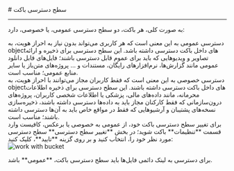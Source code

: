 
<Layout>
# سطح دسترسی باکت
<hr className="mb-2" />

به صورت کلی، هر باکت، دو سطح دسترسی عمومی، یا خصوصی، دارد: 

<Section id="general-access" title="سطح دسترسی عمومی" />
دسترسی عمومی به این معنی است که هر کاربری می‌تواند بدون نیاز به احراز هویت، به objectهای داخل باکت دسترسی داشته باشد.
این سطح دسترسی
برای ذخیره و ارائه تصاویر و ویدیوهایی که باید برای عموم قابل دسترسی باشند؛
فایل‌های قابل دانلود عمومی مانند گزارش‌ها، نرم‌افزارهای رایگان، مستندات و ... پروژه‌های متن‌باز یا سایر منابع عمومی؛ مناسب است.

<Section id="private-access" title="سطح دسترسی خصوصی" />
دسترسی خصوصی به این معنی است که فقط کاربران مجاز می‌توانند با احراز هویت، به objectهای داخل باکت دسترسی داشته باشند.
این سطح دسترسی برای ذخیره اطلاعات محرمانه، مانند داده‌های مالی، پزشکی یا اطلاعات شخصی کاربران،
پروژه‌های درون‌سازمانی که فقط کارکنان مجاز باید به داده‌ها دسترسی داشته باشند،
ذخیره‌سازی نسخه‌های پشتیبان و آرشیوهایی که فقط در مواقع خاص باید به آن‌ها دسترسی داشته باشند؛ مناسب است.

<Section id="change-access-level" title="تغییر سطح دسترسی" />
برای تغییر سطح دسترسی باکت خود، از عمومی به خصوصی یا برعکس، کافیست وارد قسمت **تنظیمات** باکت شوید؛ در بخش **تغییر سطح دسترسی** سطح دسترسی مورد نظر خود را، انتخاب کنید و بر روی گزینه **تایید**، کلیک کنید:
<div className="h-4" />
<img src="https://files.liara.ir/docs/buckets/change-access-policy.gif" alt="work with bucket" />
<div className="h-4" />
<Alert variant="info">
<p>
 برای دسترسی به لینک دائمی فایل‌ها باید سطح دسترسی باکت، **عمومی** باشد.
</p>
</Alert>

</Layout>